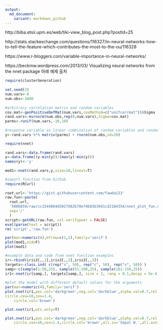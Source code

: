 ```yaml
---
output:
  md_document:
    variant: markdown_github
---
```


http://biba.etsii.upm.es/web/tiki-view_blog_post.php?postId=25

http://stats.stackexchange.com/questions/116327/in-neural-networks-how-to-tell-the-feature-which-contributes-the-most-to-the-ou/116328

https://www.r-bloggers.com/variable-importance-in-neural-networks/

##########################################################################

https://beckmw.wordpress.com/2013/03/
Visualizing neural networks from the nnet package
아래 예제 출처
```r
require(clusterGeneration)
 
set.seed(2)
num.vars<-8
num.obs<-1000
 
#arbitrary correlation matrix and random variables
cov.mat<-genPositiveDefMat(num.vars,covMethod=c("unifcorrmat"))$Sigma
rand.vars<-mvrnorm(num.obs,rep(0,num.vars),Sigma=cov.mat)
parms<-runif(num.vars,-10,10)
 
#response variable as linear combination of random variables and random error term
y<-rand.vars %*% matrix(parms) + rnorm(num.obs,sd=20)
```

```r
require(nnet)
 
rand.vars<-data.frame(rand.vars)
y<-data.frame((y-min(y))/(max(y)-min(y)))
names(y)<-'y'
 
mod1<-nnet(rand.vars,y,size=10,linout=T)

```

```r
#import function from Github
require(RCurl)
 
root.url<-'https://gist.githubusercontent.com/fawda123'
raw.fun<-paste(
  root.url,
  '5086859/raw/cc1544804d5027d82b70e74b83b3941cd2184354/nnet_plot_fun.r',
  sep='/'
  )
script<-getURL(raw.fun, ssl.verifypeer = FALSE)
eval(parse(text = script))
rm('script','raw.fun')
```

```r
par(mar=numeric(4),mfrow=c(1,2),family='serif')
plot(mod1,nid=F)
plot(mod1)
```

```r
#example data and code from nnet function examples
ir<-rbind(iris3[,,1],iris3[,,2],iris3[,,3])
targets<-class.ind( c(rep("s", 50), rep("c", 50), rep("v", 50)) )
samp<-c(sample(1:50,25), sample(51:100,25), sample(101:150,25))
ir1<-nnet(ir[samp,], targets[samp,], size = 2, rang = 0.1,decay = 5e-4, maxit = 200)
 
#plot the model with different default values for the arguments
par(mar=numeric(4),family='serif')
plot.nnet(ir1,pos.col='darkgreen',neg.col='darkblue',alpha.val=0.7,rel.rsc=15,
circle.cex=10,cex=1.4,
    circle.col='brown')
```

```r
plot.nnet(ir1,wts.only=T)
```

```r
plot.nnet(ir1,pos.col='darkgreen',neg.col='darkblue',alpha.val=0.7,rel.rsc=15,
    circle.cex=10,cex=1.4,circle.col='brown',all.in='Sepal W.',all.out='v')
```


